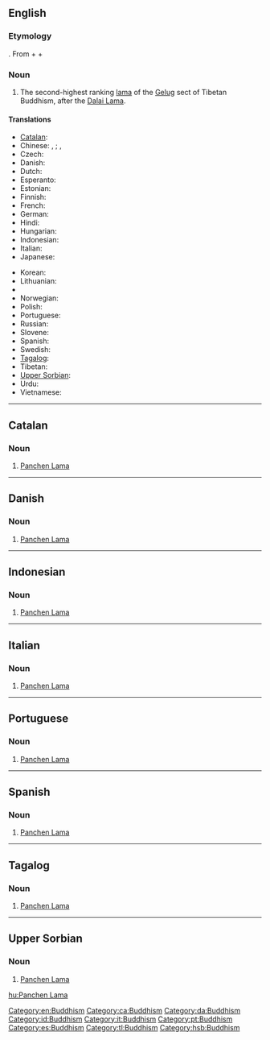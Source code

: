 ==English==
{{wikipedia}}

===Etymology===
{{etyl|bo}} {{term|lang=bo|sc=Tibt|པན་ཆེན་བླ་མ|tr=Pan-chen Bla-ma}}. From {{etyl|sa|-}} {{term|पण्डित|lang=sa|sc=Deva|tr=paṇḍita||scholar}} + {{etyl|bo|-}} {{term|ཆེན་པོ|lang=bo|sc=Tibt|tr=chenpo||big}} + {{etyl|bo|-}} {{term|lang=bo|sc=Tibt|བླ་མ|tr=bla-ma}}

===Noun===
{{en-noun}}

# {{context|Tibetan Buddhism}} The second-highest ranking [[lama]] of the [[Gelug]] sect of Tibetan Buddhism, after the [[Dalai Lama]].

====Translations====
{{trans-top|second-highest ranking lama of the Gelug sect of Tibetan Buddhism}}
* [[Catalan]]: {{t-|ca|Panchen Lama}}
* Chinese: {{t|cmn|班禪喇嘛|sc=Hant}}, {{t|cmn|班禅喇嘛|sc=Hans}}; {{t|cmn|班禪額爾德尼|sc=Hant}}, {{t|cmn|班禅额尔德尼|sc=Hans}}
* Czech: {{t-|cs|Pančhenlama}}
* Danish: {{t-|da|Panchen Lama}}
* Dutch: {{t-|nl|Panchen lama}}
* Esperanto: {{t-|eo|Panĉen-lamao}}
* Estonian: {{t-|et|Pantšen-laama}}
* Finnish: {{t-|fi|Panchen-lama}}
* French: {{t-|fr|Panchen-lama}}
* German: {{t-|de|Penchen Lama}}
* Hindi: {{t-|hi|पंचेन लामा}}
* Hungarian: {{t+|hu|Panchen Láma}}
* Indonesian: {{t-|id|Panchen Lama}}
* Italian: {{t-|it|Panchen Lama}}
* Japanese: {{t-|ja|パンチェン・ラマ|tr=panchen rama}}
{{trans-mid}}
* Korean: {{t-|ko|판첸 라마|sc=Hang|tr=panchen lama}}
* Lithuanian: {{t-|lt|Pančen Lama}}
* {{trreq|ne}}
* Norwegian: {{t-|no|Panchen Lama}}
* Polish: {{t-|pl|panczenlama|m}}
* Portuguese: {{t-|pt|Panchen Lama}}
* Russian: {{t-|ru|Панчен-лама|tr=Pánčen-láma|m}}
* Slovene: {{t-|sl|Pančen Lama}}
* Spanish: {{t-|es|Panchen Lama}}
* Swedish: {{t-|sv|Panchen lama}}
* [[Tagalog]]: {{t-|tl|Panchen Lama}}
* Tibetan: {{t-|bo|པན་ཆེན་བླ་མ|tr=Pan-chen Bla-ma|sc=Tibt}}
* [[Upper Sorbian]]: {{t-|hsb|Panchen Lama}}
* Urdu: {{t-|ur|پنچن لاما}}
* Vietnamese: {{t-|vi|Ban-thiền Lạt-ma}}
{{trans-bottom}}

[[Category:en:Buddhism]]

----

==Catalan==

===Noun===
{{ca-noun|m}}

# [[Panchen Lama]]

[[Category:ca:Buddhism]]

----

==Danish==

===Noun===
{{head|da|noun}}

# [[Panchen Lama]]

[[Category:da:Buddhism]]

----

==Indonesian==

===Noun===
{{id-noun}}

# [[Panchen Lama]]

[[Category:id:Buddhism]]

----

==Italian==

===Noun===
{{head|it|noun}}

# [[Panchen Lama]]

[[Category:it:Buddhism]]

----

==Portuguese==

===Noun===
{{pt-noun}}

# [[Panchen Lama]]

[[Category:pt:Buddhism]]

----

==Spanish==

===Noun===
{{head|es|noun|g=m}}

# [[Panchen Lama]]

[[Category:es:Buddhism]]

----

==Tagalog==

===Noun===
{{tl-noun}}

# [[Panchen Lama]]

[[Category:tl:Buddhism]]

----

==Upper Sorbian==

===Noun===
{{head|hsb|noun}}

# [[Panchen Lama]]

[[Category:hsb:Buddhism]]

[[hu:Panchen Lama]]